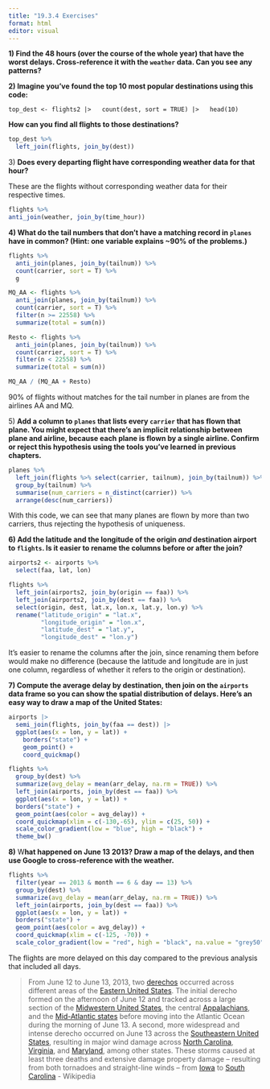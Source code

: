 ```yaml
---
title: "19.3.4 Exercises"
format: html
editor: visual
---
```


**1) Find the 48 hours (over the course of the whole year) that have the worst delays. Cross-reference it with the `weather` data. Can you see any patterns?**

**2) Imagine you've found the top 10 most popular destinations using this code:**

```         
top_dest <- flights2 |>   count(dest, sort = TRUE) |>   head(10)
```

**How can you find all flights to those destinations?**

```r
top_dest %>% 
  left_join(flights, join_by(dest))
```

3\) **Does every departing flight have corresponding weather data for that hour?**

These are the flights without corresponding weather data for their respective times.

```r
flights %>% 
anti_join(weather, join_by(time_hour))
```

**4) What do the tail numbers that don't have a matching record in `planes` have in common? (Hint: one variable explains \~90% of the problems.)**

```r
flights %>% 
  anti_join(planes, join_by(tailnum)) %>% 
  count(carrier, sort = T) %>% 
  g

MQ_AA <- flights %>% 
  anti_join(planes, join_by(tailnum)) %>% 
  count(carrier, sort = T) %>% 
  filter(n >= 22558) %>%
  summarize(total = sum(n))

Resto <- flights %>% 
  anti_join(planes, join_by(tailnum)) %>% 
  count(carrier, sort = T) %>% 
  filter(n < 22558) %>%
  summarize(total = sum(n))

MQ_AA / (MQ_AA + Resto)
```

90% of flights without matches for the tail number in planes are from the airlines AA and MQ.

5\) **Add a column to `planes` that lists every `carrier` that has flown that plane. You might expect that there's an implicit relationship between plane and airline, because each plane is flown by a single airline. Confirm or reject this hypothesis using the tools you've learned in previous chapters.**

```r
planes %>% 
  left_join(flights %>% select(carrier, tailnum), join_by(tailnum)) %>% 
  group_by(tailnum) %>% 
  summarise(num_carriers = n_distinct(carrier)) %>% 
  arrange(desc(num_carriers))

```

With this code, we can see that many planes are flown by more than two carriers, thus rejecting the hypothesis of uniqueness.

**6) Add the latitude and the longitude of the origin *and* destination airport to `flights`. Is it easier to rename the columns before or after the join?**

```r
airports2 <- airports %>% 
  select(faa, lat, lon)

flights %>% 
  left_join(airports2, join_by(origin == faa)) %>% 
  left_join(airports2, join_by(dest == faa)) %>% 
  select(origin, dest, lat.x, lon.x, lat.y, lon.y) %>% 
  rename("latitude_origin" = "lat.x",
         "longitude_origin" = "lon.x",
         "latitude_dest" = "lat.y",
         "longitude_dest" = "lon.y")
```

It's easier to rename the columns after the join, since renaming them before would make no difference (because the latitude and longitude are in just one column, regardless of whether it refers to the origin or destination).

**7) Compute the average delay by destination, then join on the `airports` data frame so you can show the spatial distribution of delays. Here's an easy way to draw a map of the United States:**

```r
airports |>
  semi_join(flights, join_by(faa == dest)) |>
  ggplot(aes(x = lon, y = lat)) +
    borders("state") +
    geom_point() +
    coord_quickmap()
```

```r
flights %>% 
  group_by(dest) %>% 
  summarize(avg_delay = mean(arr_delay, na.rm = TRUE)) %>%
  left_join(airports, join_by(dest == faa)) %>% 
  ggplot(aes(x = lon, y = lat)) +
  borders("state") +
  geom_point(aes(color = avg_delay)) +
  coord_quickmap(xlim = c(-130,-65), ylim = c(25, 50)) + 
  scale_color_gradient(low = "blue", high = "black") +
  theme_bw()

```

**8)** W**hat happened on June 13 2013? Draw a map of the delays, and then use Google to cross-reference with the weather.**

```r
flights %>% 
  filter(year == 2013 & month == 6 & day == 13) %>% 
  group_by(dest) %>% 
  summarize(avg_delay = mean(arr_delay, na.rm = TRUE)) %>% 
  left_join(airports, join_by(dest == faa)) %>% 
  ggplot(aes(x = lon, y = lat)) +
  borders("state") +
  geom_point(aes(color = avg_delay)) +
  coord_quickmap(xlim = c(-125, -70)) +
  scale_color_gradient(low = "red", high = "black", na.value = "grey50")

```

The flights are more delayed on this day compared to the previous analysis that included all days.

> From June 12 to June 13, 2013, two [derechos](https://en.wikipedia.org/wiki/Derecho "Derecho") occurred across different areas of the [Eastern United States](https://en.wikipedia.org/wiki/Eastern_United_States "Eastern United States"). The initial derecho formed on the afternoon of June 12 and tracked across a large section of the [Midwestern United States](https://en.wikipedia.org/wiki/Midwestern_United_States "Midwestern United States"), the central [Appalachians](https://en.wikipedia.org/wiki/Appalachian_Mountains "Appalachian Mountains"), and the [Mid-Atlantic states](https://en.wikipedia.org/wiki/Mid-Atlantic_states "Mid-Atlantic states") before moving into the Atlantic Ocean during the morning of June 13. A second, more widespread and intense derecho occurred on June 13 across the [Southeastern United States](https://en.wikipedia.org/wiki/Southeastern_United_States "Southeastern United States"), resulting in major wind damage across [North Carolina](https://en.wikipedia.org/wiki/North_Carolina "North Carolina"), [Virginia](https://en.wikipedia.org/wiki/Virginia "Virginia"), and [Maryland](https://en.wikipedia.org/wiki/Maryland "Maryland"), among other states. These storms caused at least three deaths and extensive damage property damage -- resulting from both tornadoes and straight-line winds -- from [Iowa](https://en.wikipedia.org/wiki/Iowa "Iowa") to [South Carolina](https://en.wikipedia.org/wiki/South_Carolina "South Carolina") - Wikipedia
